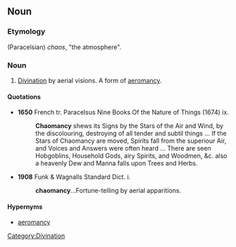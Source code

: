 {{rfc-level|Noun as level 2 header}}
==Noun==

===Etymology===
{{AGr.}} (Paracelsian) ''chaos'', "the atmosphere".

===Noun===
{{en-noun|-}}

# [[divination|Divination]] by aerial visions. A form of [[aeromancy]].

====Quotations====
*'''1650''' French tr. Paracelsus Nine Books Of the Nature of Things (1674) ix.
*:'''Chaomancy''' shews its Signs by the Stars of the Air and Wind, by the discolouring, destroying of all tender and subtil things ... If the Stars of Chaomancy are moved, Spirits fall from the superiour Air, and Voices and Answers were often heard ... There are seen Hobgoblins, Household Gods, airy Spirits, and Woodmen, &c. also a heavenly Dew and Manna falls upon Trees and Herbs.
*'''1908''' Funk & Wagnalls Standard Dict. i.
*:'''chaomancy'''...Fortune-telling by aerial apparitions.

====Hypernyms====
*[[aeromancy]]

[[Category:Divination]]